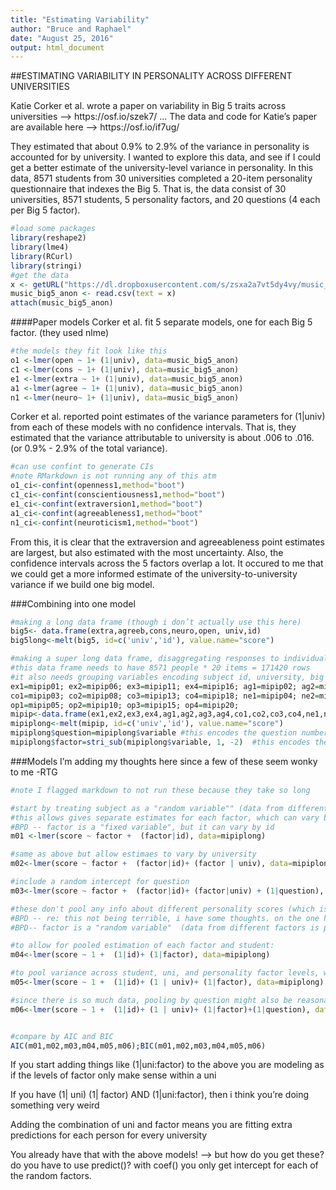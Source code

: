 ```yaml
---
title: "Estimating Variability"
author: "Bruce and Raphael"
date: "August 25, 2016"
output: html_document
---
```

##ESTIMATING VARIABILITY IN PERSONALITY ACROSS DIFFERENT UNIVERSITIES

Katie Corker et al. wrote a paper on variability in Big 5 traits across universities —> https://osf.io/szek7/
...
The data and code for Katie’s paper are available here —> https://osf.io/if7ug/

They estimated that about 0.9% to 2.9% of the variance in personality is accounted for by university.
I wanted to explore this data, and see if I could get a better estimate of the university-level variance in personality. 
In this data, 8571 students from 30 universities completed a 20-item personality questionnaire that indexes the Big 5.
That is, the data consist of 30 universities, 8571 students, 5 personality factors, and 20 questions (4 each per Big 5 factor).



```r
#load some packages
library(reshape2)
library(lme4)
library(RCurl)
library(stringi)
#get the data
x <- getURL("https://dl.dropboxusercontent.com/s/zsxa2a7vt5dy4vy/music_big5_anon.csv?dl=0", ssl.verifypeer = FALSE)
music_big5_anon <- read.csv(text = x)
attach(music_big5_anon)
```

####Paper models
Corker et al. fit 5 separate models, one for each Big 5 factor.  (they used nlme) 

```r
#the models they fit look like this 
o1 <-lmer(open ~ 1+ (1|univ), data=music_big5_anon) 
c1 <-lmer(cons ~ 1+ (1|univ), data=music_big5_anon) 
e1 <-lmer(extra ~ 1+ (1|univ), data=music_big5_anon) 
a1 <-lmer(agree ~ 1+ (1|univ), data=music_big5_anon) 
n1 <-lmer(neuro~ 1+ (1|univ), data=music_big5_anon) 
```

Corker et al. reported point estimates of the variance parameters for (1|univ) from each of these models with no confidence intervals.
That is, they estimated that the variance attributable to university is about .006 to .016. (or 0.9% - 2.9% of the total variance). 

```r
#can use confint to generate CIs
#note RMarkdown is not running any of this atm
o1_ci<-confint(openness1,method="boot") 
c1_ci<-confint(conscientiousness1,method="boot")
e1_ci<-confint(extraversion1,method="boot")
a1_ci<-confint(agreeableness1,method="boot"
n1_ci<-confint(neuroticism1,method="boot") 
```


From this, it is clear that the extraversion and agreeableness point estimates are largest, but also estimated with the most uncertainty.
Also, the confidence intervals across the 5 factors overlap a lot.
It occured to me that we could get a more informed estimate of the university-to-university variance if we build one big model.

###Combining into one model

```r
#making a long data frame (though i don’t actually use this here)
big5<- data.frame(extra,agreeb,cons,neuro,open, univ,id)
big5long<-melt(big5, id=c('univ','id'), value.name="score")

#making a super long data frame, disaggregating responses to individual questions on the personality questionnaire
#this data frame needs to have 8571 people * 20 items = 171420 rows
#it also needs grouping variables encoding subject id, university, big 5 factor, and question number
ex1=mipip01; ex2=mipip06; ex3=mipip11; ex4=mipip16; ag1=mipip02; ag2=mipip07; ag3=mipip12; ag4=mipip17; 
co1=mipip03; co2=mipip08; co3=mipip13; co4=mipip18; ne1=mipip04; ne2=mipip09; ne3=mipip14; ne4=mipip19; 
op1=mipip05; op2=mipip10; op3=mipip15; op4=mipip20;
mipip<-data.frame(ex1,ex2,ex3,ex4,ag1,ag2,ag3,ag4,co1,co2,co3,co4,ne1,ne2,ne3,ne4,op1,op2,op3,op4, univ,id)
mipiplong<-melt(mipip, id=c('univ','id'), value.name="score")
mipiplong$question=mipiplong$variable #this encodes the question number variable, with 20 levels
mipiplong$factor=stri_sub(mipiplong$variable, 1, -2)  #this encodes the big5 factor variable, with 5 levels
```

###Models
I'm adding my thoughts here since a few of these seem wonky to me -RTG

```r
#note I flagged markdown to not run these because they take so long

#start by treating subject as a "random variable"" (data from different subs is partially pooled)
#this allows gives separate estimates for each factor, which can vary by sub
#BPD -- factor is a "fixed variable", but it can vary by id
m01 <-lmer(score ~ factor +  (factor|id), data=mipiplong)

#same as above but allow estimaes to vary by university 
m02<-lmer(score ~ factor +  (factor|id)+ (factor | univ), data=mipiplong)

#include a random intercept for question
m03<-lmer(score ~ factor +  (factor|id)+ (factor|univ) + (1|question), data=mipiplong)

#these don't pool any info about different personality scores (which is probably not terrible). factor is kind of a "random" (as opposed to mixed) grouping variable here
#BPD -- re: this not being terrible, i have some thoughts. on the one hand, the partial pooling vs no pooling of the OCEAN factors is no big deal for the OCEAN means in that they barely get shrunk towards their common average. however, it seems to matter more for the variance estimate in that we get a single variance estimate with a narrower CI (for the overall intercept), as opposed to five separate variance estimates with wider CIs (for each factor's coef)
#BPD-- factor is a "random variable"  (data from different factors is partially pooled)

#to allow for pooled estimation of each factor and student:
m04<-lmer(score ~ 1 +  (1|id)+ (1|factor), data=mipiplong)

#to pool variance across student, uni, and personality factor levels, we would do this:
m05<-lmer(score ~ 1 +  (1|id)+ (1 | univ)+ (1|factor), data=mipiplong)

#since there is so much data, pooling by question might also be reasonable
m06<-lmer(score ~ 1 +  (1|id)+ (1 | univ)+ (1|factor)+(1|question), data=mipiplong)


#compare by AIC and BIC
AIC(m01,m02,m03,m04,m05,m06);BIC(m01,m02,m03,m04,m05,m06)

```

If you start adding things like (1|uni:factor) to the above you are modeling as if the levels of factor only make sense within a uni

If you have (1| uni) (1| factor) AND (1|uni:factor), then i think you're doing something very weird

Adding the combination of uni and factor means you are fitting extra predictions for each person for every university

You already have that with the above models!
--> but how do you get these? do you have to use predict()? with coef() you only get intercept for each of the random factors. 



